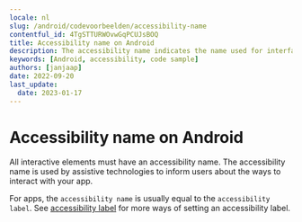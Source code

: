 ```yaml
---
locale: nl
slug: /android/codevoorbeelden/accessibility-name
contentful_id: 4TgSTTURWOvwGqPCUJsBOQ
title: Accessibility name on Android
description: The accessibility name indicates the name used for interface elements by assistive technologies.
keywords: [Android, accessibility, code sample]
authors: [janjaap]
date: 2022-09-20
last_update:
  date: 2023-01-17
---
```


# Accessibility name on Android

All interactive elements must have an accessibility name. The accessibility name is used by assistive technologies to inform users about the ways to interact with your app.

For apps, the `accessibility name` is usually equal to the `accessibility label`. See [accessibility label](https://github.com/appt-org/accessibility-code-examples/blob/main/accessibility-label.md) for more ways of setting an accessibility label.

<CodeSample id="accessibility-name" platform="android" locale="nl"/>
